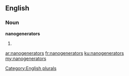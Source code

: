 ==English==

===Noun===
'''nanogenerators'''

# {{plural of|[[nanogenerator]]}}

[[Category:English plurals]]

[[ar:nanogenerators]]
[[fr:nanogenerators]]
[[ku:nanogenerators]]
[[my:nanogenerators]]